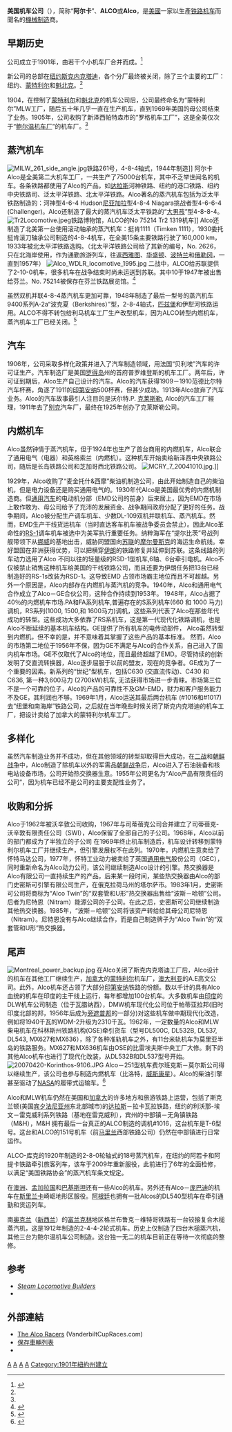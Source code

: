 {{翻译品质不佳}}
{{Infobox company
| name             = 美国机车公司
| logo             = File:Alco-logo.png
| logo_size        = 200px
| logo_caption     =
| image            = 
| image_caption    = 
| former type      = 
| type             = [[私人公司|私人公司]]
| traded_as        = 
| industry         = [[鐵路運輸|鐵路運輸]] <br> [[發電機|發電機製造]]
| fate             = 
| predecessor      = {{collapsible list|
*{{link-en|Brooks Locomotive Works}}
*{{link-en|Cooke Locomotive and Machine Works}}
*{{link-en|Dickson Manufacturing Company}}
*{{link-en|Manchester Locomotive Works}}
*{{link-en|Pittsburgh Locomotive and Car Works}}
*{{link-en|Rhode Island Locomotive Works}}
*{{link-en|Richmond Locomotive Works}}
*{{link-en|Schenectady Locomotive Works}}
}}
| successor        = 
| foundation       = 1901年於美國[[斯克內克塔迪_(紐約州)|斯克內克塔迪]]
| founder          = 
| defunct          = {{Start date and age|1969}} <ref name=sulib/>
| location_city    = {{USA}}[[紐約州|紐約州]][[斯克內克塔迪|斯克內克塔迪]]
| location_country = 
| locations        = <!-- Number of locations, stores, offices, etc. -->
| area_served      = 全世界
| key_people       = 
| products         = [[蒸汽機車|蒸汽機車]]、[[雙動力源鐵路車輛|雙動力源鐵路車輛]]、[[柴油引擎|柴油引擎]]及發電機、專用鍛件、高品質鋼、裝甲坦克、[[汽車|汽車]]
| production       = 
| services         = 電力供應
| revenue          = 
| operating_income = 
| net_income       = 
| assets           = 
| equity           = 
| owner            = 
| num_employees    = 
| parent           = 
| divisions        = 
| subsid           = {{link-en|蒙特利爾機車廠|Montreal Locomotive Works}} <br> {{link-en|羅傑斯機車廠|Rogers Locomotive and Machine Works}}
| footnotes        = 
}}

'''美国机车公司'''（{{lang-en|American Locomotive Company}}），简称“'''阿尔卡'''”、'''ALCO'''或'''Alco'''，是[[美國|美國]]一家以生產[[鐵路機車|铁路机车]]而聞名的[[機械|機械制造]]商。

==早期历史==
公司成立于1901年，由若干个小机车厂合并而成。<ref name="steam locomotive.com">{{cite web
  |url=http://www.steamlocomotive.com/builders/
  |title=蒸汽机车制造者|publisher=Steam Locomotive dot com
  |date= 8 December 2009
  |accessdate=23 January 2010
}}</ref>

新公司的总部在[[纽约|纽约]][[斯克内克塔迪|斯克内克塔迪]]，各个分厂最终被关闭，除了三个主要的工厂：纽约、[[蒙特利尔|蒙特利尔]]和[[魁北克|魁北克]]。<ref name="steam locomotive.com" />

1904，在控制了[[蒙特利尔|蒙特利尔]]和[[魁北克|魁北克]]的机车公司后，公司最终命名为“蒙特利尔”MLW工厂，随后五十年几乎一直在生产机车，直到1969年美国的母公司结束了业务。1905年，公司收购了新泽西帕特森市的“罗格机车工厂”，这是全美仅次于“[[鲍尔温机车厂|鲍尔温机车厂]]”的机车厂。<ref name="steam locomotive.com" />

==蒸汽机车==
[[Image:MILW_261_side_angle.jpg|thumb]]铁路261号，4-8-4轴式，1944年制造]]
阿尔卡Alco是全美第二大机车工厂，一共生产了75000台机车，其中不乏举世闻名的机车。各条铁路都使用了Alco的产品，如[[达拉斯|达拉斯]]河神铁路、纽约的港口铁路、纽约中央铁路司、泛太平洋铁路、北太平洋铁路。Alco著名的蒸汽机车包括为泛太平铁路制造的：河神型4-6-4 Hudson[[尼亚加拉|尼亚加拉]]型4-8-4 Niagara挑战者型4-6-6-4 (Challenger)。Alco还制造了最大的蒸汽机车泛太平铁路的“[[聯合太平洋鐵路大男孩型蒸汽機車|大男孩]]”型4-8-8-4。
[[Image:Tr2Locomotive.jpeg|thumb]]铁路博物馆，ALCO的No 75214 Tr2 1319机车]]
Alco还制造了北美第一台使用滚动轴承的蒸汽机车：挺肯1111（Timken 1111），1930委托挺肯滚刀轴承公司制造的4-8-4机车，在全美15条主要铁路行驶了160,000 km，1933年被北太平洋铁路选购。（北太平洋铁路公司给了其新的编号，No. 2626，只在北海岸使用，作为通勤旅游列车，往返[[西雅图|西雅图]]、[[华盛顿|华盛顿]]、[[波特兰|波特兰]]和[[俄勒冈|俄勒冈]]，一直到1957年）
[[File:Alco_WDLR_locomotive_1995.jpg|thumb]]
二战中，ALCO给苏联提供了2-10-0机车，很多机车在战争结束时尚未运送到苏联。其中10于1947年被出售给芬兰。No. 75214被保存在芬兰铁路展览馆。<ref>{{Cite book
  |title=Suomen Veturit
  |year=1975
  |isbn=91-7266-021-X
}}</ref>

虽然双机并联4-8-4蒸汽机车更加可靠，1948年制造了最后一型号的蒸汽机车9400系列A-2a“波克夏（Berkshires）”型，2-8-4轴式，[[匹兹堡|匹兹堡]]和伊犁河铁路运用。ALCO不得不转包给利马机车工厂生产改型机车，因为ALCO转型内燃机车，蒸汽机车工厂已经关闭。<ref name="Kirkland2" >{{cite book 
  | last = Kirkland  | first = John F. 
  | title = The Diesel Builders volume 2: American Locomotive Company and Montreal Locomotive Works 
  |date= November 1989
  | location = Glendale, California | publisher = [[Interurban_Press|Interurban Press]] 
  | isbn = 0916374815
}}</ref>

==汽车==
1906年，公司采取多样化政策并进入了汽车制造领域，用法国“贝利埃”汽车的许可证生产。汽车制造厂是美国[[罗得岛|罗得岛]]州的首府普罗维登斯的机车工厂。两年后，许可证到期后，Alco生产自己设计的汽车。Alco的汽车获得1909－1910范德比尔特汽车杯赛，角逐了1911的[[印第安纳|印第安纳]]500杯赛，但甚少成功。1913年Alco放弃了汽车业务。Alco的汽车故事最引人注目的是沃尔特.P. [[克莱斯勒|克莱斯勒]], Alco的汽车工厂經理，1911年去了[[别克|别克]]汽车厂，最终在1925年创办了克莱斯勒公司。
==内燃机车==
Alco虽然钟情于蒸汽机车，但于1924年也生产了首台商用的内燃机车，Alco联合了通用电气（电器）和英格索兰（内燃机）。这种机车开始卖给新泽西中央铁路公司，随后是长岛铁路公司和芝加哥西北铁路公司。
[[Image:MCRY_7_20041010.jpg|thumb]].]]

1929年，Alco收购了“麦金托什&西摩”柴油机制造公司，由此开始制造自己的柴油机，但是电力设备还是购买通用电气的。1930年代Alco是美国最优秀的内燃机制造商。但[[通用汽车|通用汽车]]的电动机分部（EMD公司的前身）后来居上，因为EMD在市场上敢作敢为、母公司给予了充沛的发展资金、战争期间政府分配了更好的任务。战争期间，Alco被分配生产调车机车、少数DL-109双机并联机车、蒸汽机车。然而，EMD生产干线货运机车（当时直达客车机车被战争委员会禁止）。因此Alco革命性的[[RS-1型柴油机车|RS-1]]调车机车被选中为美军执行重要任务。纳粹海军在“提尔比茨”号战列舰带领下从[[挪威|挪威]]的基地出击，威胁同盟国向[[苏联|苏联]]的[[摩尔曼斯克|摩尔曼斯克]]的海运生命航线。幸好盟国在非洲获得优势，可以把横穿[[伊朗|伊朗]]的铁路修复并延伸到苏联。这条线路的列车动力选用了Alco 不同以往的轻量级的RSD-1型机车,6轴、6台牵引电机。Alco不仅被禁止销售这种机车给美国的干线铁路公司，而且还要为伊朗任务把13台已经制造好的RS-1s改装为RSD-1。这导致EMD 占领市场霸主地位而且不可超越。另外一个原因是，Alco内部存在内燃机与蒸汽机的竞争。1940年，Alco和通用电气合作成立了Alco－GE合伙公司，这种合作持续到1953年。
<!-- 檔案不存在 [[Image:Alco-GE.png|thumb]] ，可從英文維基百科取得 -->
1948年，Alco占据了40％的内燃机车市场.PA和FA系列机车,普遍存在的S系列机车(660 和 1000 马力)调机，RS系列(1000, 1500,和 1600马力)调机，这些系列代表了Alco在那些年代成功的转型。这些成功大多依靠了RS系机车，这是第一代现代化铁路调机，也是Alco不断延续的基本机车结构。GE提供了所有机车的电传动部件， Alco虽然转型到内燃机，但不幸的是，并不意味着其掌握了这些产品的基本标准。
然而，Alco的市场第二地位于1956年不保，因为GE不满足与Alco的合作关系，自己进入了国内机车市场。GE不仅取代了Alco的地位，而且最终超越了EMD。尽管持续的创新发明了交直流转换器，Alco逐步屈服于以前的盟友，现在的竞争者。GE成为了一个重要的因素。新系列的“世纪”型机车，包括C630 (交直流传动)、C430 和C636, 第一种3,600马力 (2700kW)机车, 无法获得市场进一步青睐。市场第三位不是一个可靠的位子，Alco的产品的可靠性不及GM-EMD，财力和客户服务能力不及GE，其利润也不够。1969年1月，Alco运送其最后两台机车 (#1016和#1017)去“纽堡和南海岸”铁路公司，之后就在当年晚些时候关闭了斯克内克塔迪的机车工厂，把设计卖给了加拿大的蒙特利尔机车工厂。

==多样化==
虽然汽车制造业务并不成功，但在其他领域的转型却取得巨大成功，在[[二战|二战]]和[[朝鲜战争|朝鲜战争]]中，Alco制造了除机车以外的军需品[[朝鲜战争|朝鲜战争]]后，Alco进入了石油装备和核电站设备市场，公司开始热交换器生意。1955年公司更名为“Alco产品有限责任的公司”，因为机车已经不是公司的主要支配性业务了。
==收购和分拆==
Alco于1962年被沃辛敦公司收购，1967年与司蒂蓓克公司合并建立了司蒂蓓克-沃辛敦有限责任公司（SWI），Alco保留了全部自己的子公司。1968年，Alco以前的部门都成为了半独立的子公司
在1969年终止机车制造后，机车设计转移到蒙特利尔机车工厂并继续生产，但引擎发展权不在此列。1970年，内燃机生意卖给了怀特马达公司，1977年，怀特工业动力被卖给了英国[[通用电气|通用电气]]股份公司（GEC），同时重新命名为Alco动力公司，该公司继续制造Alco设计的引擎。热交换器是Alco有限公司一直持续生产的产品，后来某一段时间，某些热交换器由Alco的部门史密斯可引擎有限公司生产，在俄克拉荷马州的塔尔萨市。1983年1月，史密斯可公司将商标为“Alco Twin”的“双套管和U形”热交换器出售给“波斯－哈顿”公司。后者为尼特恩（Nitram）能源公司的子公司。在此之后，史密斯可公司继续制造其他热交换器。1985年，“波斯－哈顿”公司将该资产转给给其母公司尼特恩（Nitram）。尼特恩没有与Alco继续合作，而是自己制造牌子为“Alco Twin”的“双套管和U形”热交换器。

==尾声==
[[File:Montreal_power_backup.jpg|thumb]]
在Alco关闭了斯克内克塔迪工厂后，Alco设计的机车在其他工厂继续生产，[[加拿大|加拿大]]的[[蒙特利尔|蒙特利尔]]机车厂，[[澳大利亚|澳大利亚]]的A.E高文公司。此外，Alco机车还占领了大部分[[印第安纳|印第安纳]]铁路的份额。数以千计的具有Alco血统的机车在印度的主干线上运行，每年都增加100台机车。大多数机车由[[印度|印度]]的DLW机车公司制造（位于瓦腊纳西），DMW机车现代化公司位于帕蒂亚拉邦(旧时印度北部的邦，1956年后成为[[旁遮普邦|旁遮普邦]]的一部分)对这些机车做中期现代化改造，例如将1940千瓦的WDM-2升级为2310千瓦。1962年，一定数量的Alco和MLW柴电机车在科林斯州铁路机构(OSE)牵引货车（型号DL500C, DL532B, DL537, DL543, MX627和MX636），除了各种准轨机车之外，有11台米轨机车为莫里亚半岛的铁路服务。MX627和MX636机车由OSE的比雷埃夫斯中央工厂大修。剩下的其他Alco机车也进行了现代化改装，从DL532B和DL537型号开始。
[[Image:20070420-Korinthos-9106.JPG|thumb]]
Alco－251型机车费尔班克斯－莫尔斯公司得以继续生产，该公司也参与制造内燃机车（比洛特，[[威斯康星|威斯康星]]）。Alco的柴油引擎甚至驱动了[[NASA|NASA]]的履带式运输车。<ref name="Fairbanks Morse Engine" >
{{cite web
  |url=http://www.fairbanksmorse.com/engine_fm_alco_251.php?return=stationary_power.php
  |title=FM/ALCO 251 F Product Page
  |publisher=FairbanksMorse.com
  |accessdate=20 April 2010
  |archive-url=https://web.archive.org/web/20090408075653/http://www.fairbanksmorse.com/engine_fm_alco_251.php?return=stationary_power.php
  |archive-date=2009-04-08
  |dead-url=yes
  }}
</ref>


Alco和MLW机车仍然在美国和[[加拿大|加拿大]]的许多地方和旅游铁路上运营，包括了斯克兰顿(美国[[宾夕法尼亚州|宾夕法尼亚州]]东北部城市)的[[达拉斯|达拉斯]]－拉卡瓦拉铁路，纽约的利沃那-埃文－雷克威利系列铁路（基地在雷克威利），宾州的中部镇－无角镇铁路（M&H），M&H 拥有最后一台真正的ALCO制造的调机#1016，这台机车是T-6型号。这台和ALCO的151号机车（前[[马里兰|马里兰]]西部铁路公司）仍然在中部镇进行日常运作。

ALCO-库克的1920年制造的2-8-0轮轴式的18号蒸汽机车，在纽约的阿若卡和阿提卡铁路牵引旅客列车，该车于2009年重新服役，此前进行了6年的全面检修，以满足“美国铁路协会”的蒸汽机车条文规定。

在[[澳洲|澳洲]]、[[孟加拉国|孟加拉国]]和[[巴基斯坦|巴基斯坦]]还有一些Alco的机车。另外还有Alco－[[庞巴迪|庞巴迪]]的机车在[[斯里兰卡|斯里兰卡]]崎岖地形区服役。[[阿根廷|阿根廷]]也拥有一批Alcos的DL540型机车在牵引通勤和货运列车。

南[[奥克兰|奥克兰]]（[[新西兰|新西兰]]）的[[富兰克林|富兰克林]]地区格兰布鲁克－维特哥铁路有一台铰接复合木槌蒸汽机，这是1912年制造的2-4-4-2轮式机车。历史上仅制造了四台木槌蒸汽机，其他三台为鲍尔温机车公司制造。这台独一无二的机车目前正在等待一次彻底的整修。

==参考==
{{reflist}}
{{refbegin}}
*[http://www.steamlocomotive.com/builders/ ''Steam Locomotive Builders'']
*{{cite book
 | last = Kirkland
 | first = John F.
 | title = The Diesel Builders volume 2: American Locomotive Company and Montreal Locomotive Works
 | location = Glendale, California
 | publisher = [[Interurban_Press|Interurban Press]]
 | isbn = 0916374815 
|date=November 1989}}
{{refend}}

==外部連結==
{{Commons category|ALCO locomotives}}
*[http://www.vanderbiltcupraces.com/index.php/cars/car/alco_8_1909 The Alco Racers] (VanderbiltCupRaces.com)
*[http://www.steamlocomotive.info/builderrpt.cfm 保存車輛列表]
*{{HAER |survey=NY-40 |id=ny0493 |title=American Locomotive Company, Foundry, 320 South Roberts Street, Dunkirk, Chautauqua County, NY |photos=1 |data=2 |cap=1}}

[[Category:1901年成立的公司|A]]
[[Category:美國已結業公司|A]]
[[Category:美國鐵路車輛製造商|A]]
[[Category:发动机制造商|A]]
[[Category:1901年紐約州建立|Category:1901年紐約州建立]]
